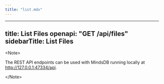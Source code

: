 ```yaml
---
title: "list.mdx"
---
```


---
title: List Files
openapi: "GET /api/files"
sidebarTitle: List Files
---

&lt;Note&gt;

The REST API endpoints can be used with MindsDB running locally at http://127.0.0.1:47334/api. 

&lt;/Note&gt;